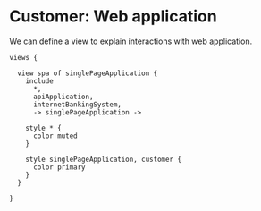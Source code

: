 
# Customer: Web application

We can define a view to explain interactions with web application.

```likec4
views {

  view spa of singlePageApplication {
    include
      *,
      apiApplication,
      internetBankingSystem,
      -> singlePageApplication ->

    style * {
      color muted
    }

    style singlePageApplication, customer {
      color primary
    }
  }

}
```


<LikeC4View viewId="spa"/>
